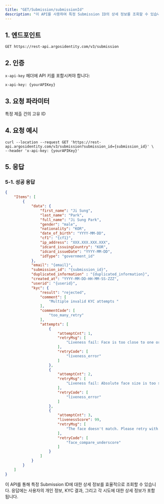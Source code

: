 ```yaml
---
title: "GET/Submission/submissionId"
description: "이 API를 사용하여 특정 Submission ID의 상세 정보를 조회할 수 있습니다. KYC 신원 정보 데이터, KYC 결과, AML 결과, 거절 사유 및 코드, 재시도 사유 및 코드 등의 정보를 확인할 수 있습니다."
---
```


## 1. 엔드포인트

```text GET/Submission/submissionId
GET https://rest-api.argosidentity.com/v3/submission
```

## 2. 인증

`x-api-key` 헤더에 API 키를 포함시켜야 합니다:

```text x-api-key
x-api-key: {yourAPIKey}
```

## 3. 요청 파라미터

<ResponseField name="submission_id" type="string" required="true">
  특정 제출 건의 고유 ID
</ResponseField>

## 4. 요청 예시

```curl GET/Submission/submissionId
curl --location --request GET 'https://rest-api.argosidentity.com/v3/submission?submission_id={submission_id}' \
--header 'x-api-key: {yourAPIKey}'
```

## 5. 응답

### 5-1. 성공 응답

```json result.json
{
    "Items": [
        {
            "data": {
                "first_name": "Ji Sung",
                "last_name": "Park",
                "full_name": "Ji Sung Park",
                "gender": "male",
                "nationality": "KOR",
                "date_of_birth": "YYYY-MM-DD",
                "cf1": "{cf1}",
                "ip_address": "XXX.XXX.XXX.XXX",
                "idcard_issuingCountry": "KOR",
                "idcard_issueDate": "YYYY-MM-DD",
                "idType": "government_id"
            },
            "email": "{email}",
            "submission_id": "{submission_id}",
            "duplicated_information" : "{duplicated_information}",
            "created_at": "YYYY-MM-DD-HH-MM-SS-ZZZ",
            "userid": "{userid}",
            "kyc": {
                "result": "rejected",
                "comment": [
                    "Multiple invalid KYC attempts "
                ],
                "commentCode": [
                    "too_many_retry"
                ],
                "attempts": [
                    {
                        "attemptCnt": 1,
                        "retryMsg": [
                            "Liveness fail: Face is too close to one or more borders. Please retry."
                        ],
                        "retryCode": [
                            "liveness_error"
                        ]
                    },
                    {
                        "attemptCnt": 2,
                        "retryMsg": [
                            "Liveness fail: Absolute face size is too small. Please retry."
                        ],
                        "retryCode": [
                            "liveness_error"
                        ]
                    },
                    {
                        "attemptCnt": 3,
                        "livenessScore": 99,
                        "retryMsg": [
                            "The face doesn't match. Please retry with another face image."
                        ],
                        "retryCode": [
                            "face_compare_underscore"
                        ]
                    }
                ]
            }
        }
    ]
}
```

이 API를 통해 특정 Submission ID에 대한 상세 정보를 효율적으로 조회할 수 있습니다. 응답에는 사용자의 개인 정보, KYC 결과, 그리고 각 시도에 대한 상세 정보가 포함됩니다.
